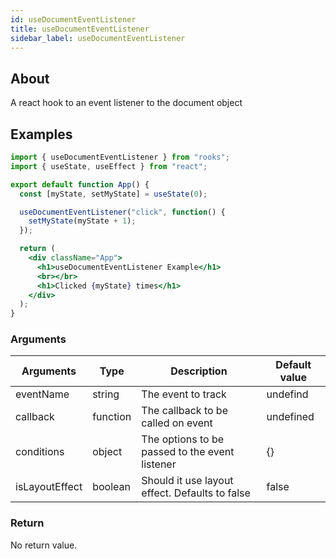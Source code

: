 ```yaml
---
id: useDocumentEventListener
title: useDocumentEventListener
sidebar_label: useDocumentEventListener
---
```


## About

A react hook to an event listener to the document object

[//]: # "Main"

## Examples

```jsx
import { useDocumentEventListener } from "rooks";
import { useState, useEffect } from "react";

export default function App() {
  const [myState, setMyState] = useState(0);

  useDocumentEventListener("click", function() {
    setMyState(myState + 1);
  });

  return (
    <div className="App">
      <h1>useDocumentEventListener Example</h1>
      <br></br>
      <h1>Clicked {myState} times</h1>
    </div>
  );
}
```

### Arguments

| Arguments      | Type     | Description                                    | Default value |
| -------------- | -------- | ---------------------------------------------- | ------------- |
| eventName      | string   | The event to track                             | undefind      |
| callback       | function | The callback to be called on event             | undefined     |
| conditions     | object   | The options to be passed to the event listener | {}            |
| isLayoutEffect | boolean  | Should it use layout effect. Defaults to false | false         |

### Return

No return value.
